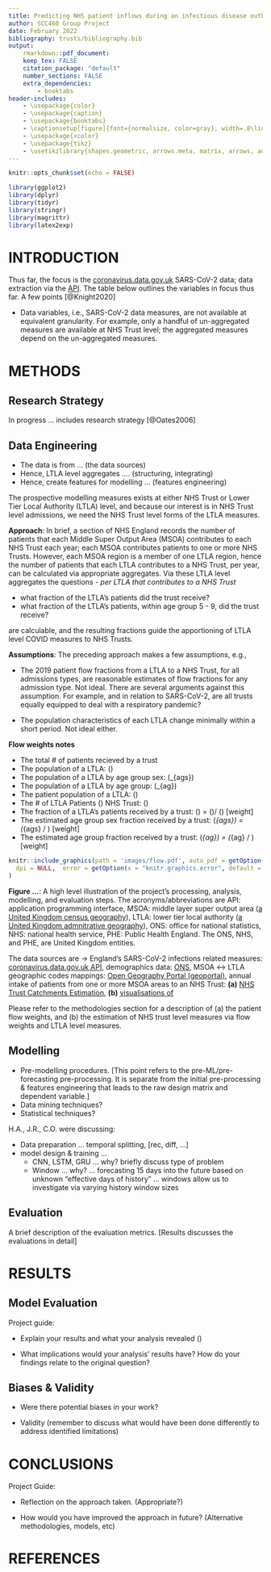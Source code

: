 ```yaml
---
title: Predicting NHS patient inflows during an infectious disease outbreak or pandemic
author: SCC460 Group Project
date: February 2022
bibliography: trusts/bibliography.bib
output:
    rmarkdown::pdf_document:
    keep_tex: FALSE
    citation_package: "default"
    number_sections: FALSE
    extra_dependencies:
        - booktabs
header-includes:
    - \usepackage{color}
    - \usepackage{caption}
    - \usepackage{booktabs}
    - \captionsetup[figure]{font={normalsize, color=gray}, width=.8\linewidth}
    - \usepackage{xcolor}
    - \usepackage{tikz}
    - \usetikzlibrary{shapes.geometric, arrows.meta, matrix, arrows, automata, positioning, shadows, trees}
---
```


<!--- Global Settings --->
```r
knitr::opts_chunk$set(echo = FALSE)
```


<!--- Libraries --->
```r
library(ggplot2)
library(dplyr)
library(tidyr)
library(stringr)
library(magrittr)
library(latex2exp)
```


# INTRODUCTION

Thus far, the focus is the [coronavirus.data.gov.uk](https://coronavirus.data.gov.uk) SARS-CoV-2 data; data extraction via
the [API](https://coronavirus.data.gov.uk/details/developers-guide/main-api).  The table below outlines the variables
in focus thus far.  A few points [@Knight2020]

* Data variables, i.e., SARS-CoV-2 data measures, are not available at equivalent granularity.  For example, only a
handful of un-aggregated measures are available at NHS Trust level; the aggregated measures depend on the un-aggregated measures.


\textcolor{blue}{At the end of this section $\rightarrow$ Overview of the project's methodology and findings}

\vspace{35pt}

\pagebreak

# METHODS

## Research Strategy

In progress $\ldots$ includes research strategy [@Oates2006]

\vspace{10pt}

## Data Engineering

* The data is from ... (the data sources)
* Hence, LTLA level aggregates .... (structuring, integrating)
* Hence, create features for modelling ... (features engineering)


The prospective modelling measures exists at either NHS Trust or Lower Tier Local Authority (LTLA) level, and because our interest is in NHS Trust level admissions, we need the NHS Trust level forms of the LTLA measures.

\vspace{10pt}

**Approach**: In brief, a section of NHS England records the number of patients that each Middle Super Output Area (MSOA) contributes to each NHS Trust each year; each MSOA contributes patients to one or more NHS Trusts.  However, each MSOA region is a member of one LTLA region, hence the number of patients that each LTLA contributes to a NHS Trust, per year, can be calculated via appropriate aggregates.  Via these LTLA level aggregates the questions - *per LTLA that contributes to a NHS Trust*

\vspace{5pt}

* what fraction of the LTLA's patients did the trust receive?
* what fraction of the LTLA's patients, within age group 5 - 9, did the trust receive?

\vspace{5pt}

are calculable, and the resulting fractions guide the apportioning of LTLA level COVID measures
to NHS Trusts.

\vspace{10pt}

**Assumptions**: The preceding approach makes a few assumptions, e.g.,

* The 2019 patient flow fractions from a LTLA to a NHS Trust, for all admissions types, are reasonable estimates of flow
fractions for any admission type.  Not ideal.  There are several arguments against this assumption.  For example, and in relation to SARS-CoV-2, are all trusts equally equipped to deal with a respiratory pandemic?

* The population characteristics of each LTLA change minimally within a short period.  Not ideal either.

\vspace{10pt}

**Flow weights notes**

* The total # of patients recieved by a trust
* The population of a LTLA: \(\alpha\)
* The population of a LTLA by age group sex: \(\alpha_{ags}\)
* The population of a LTLA by age group: \(\alpha_{ag}\)
* The patient population of a LTLA: \(\rho\)
* The # of LTLA Patients \(\rightarrow\) NHS Trust: \(\beta\)
* The fraction of a LTLA's patients received by a trust:  \(\lambda\) =  \(\beta\)/ \(\rho\)  [weight]
* The estimated age group sex fraction received by a trust: \(\lambda_{ags}\) = \(\lambda\alpha_{ags} / \alpha\) [weight]
* The estimated age group fraction received by a trust: \(\lambda_{ag}\) = \(\lambda\alpha_{ag} / \alpha\) [weight]


\vspace{10pt}

```r
knitr::include_graphics(path = 'images/flow.pdf', auto_pdf = getOption(x = "knitr.graphics.auto_pdf", default = TRUE),
  dpi = NULL,  error = getOption(x = "knitr.graphics.error", default = TRUE)
)
```

\footnotesize

**Figure ...**: A high level illustration of the project's processing, analysis, modelling, and evaluation steps. The acronyms/abbreviations are
API: application programming interface, MSOA: middle layer super output area ([a United Kingdom census geography](https://www.ons.gov.uk/methodology/geography/ukgeographies/censusgeography)), LTLA: lower tier local authority ([a United Kingdom admnitrative geography](https://www.ons.gov.uk/methodology/geography/ukgeographies/administrativegeography)), ONS: office for national statistics, NHS: national health service, PHE: Public Health England.  The ONS, NHS, and PHE, are United Kingdom entities.

The data sources are &rarr; England's SARS-CoV-2 infections related measures: [coronavirus.data.gov.uk API](https://coronavirus.data.gov.uk/details/developers-guide/main-api), demographics data: [ONS](https://www.ons.gov.uk/peoplepopulationandcommunity/populationandmigration/populationestimates/datasets/middlesuperoutputareamidyearpopulationestimates),
MSOA $\leftrightarrow$ LTLA geographic codes mappings: [Open Geography Portal (geoportal)](https://geoportal.statistics.gov.uk/search?collection=Dataset&sort=name&tags=all(LUP_MSOA_WD_LAD)), annual intake of patients from one or more MSOA areas to an NHS Trust: **(a)** [NHS Trust Catchments Estimation](https://app.box.com/s/qh8gzpzeo1firv1ezfxx2e6c4tgtrudl), **(b)** [visualisations of](https://app.powerbi.com/view?r=eyJrIjoiODZmNGQ0YzItZDAwZi00MzFiLWE4NzAtMzVmNTUwMThmMTVlIiwidCI6ImVlNGUxNDk5LTRhMzUtNGIyZS1hZDQ3LTVmM2NmOWRlODY2NiIsImMiOjh9)

Please refer to the methodologies section for a description of (a) the patient flow weights, and (b) the estimation of NHS trust level measures via flow weights and LTLA level measures.
\normalsize

\pagebreak

\vspace{10pt}


## Modelling

* Pre-modelling procedures.   [This point refers to the pre-ML/pre-forecasting pre-processing. It is separate from the initial pre-processing & features engineering that leads to the raw design matrix and dependent variable.]
* Data mining techniques?
* Statistical techniques?

H.A., J.R., C.O. were discussing:

* Data preparation ... temporal splitting, [rec, diff,  ...]
* model design & training ...
  * CNN, LSTM, GRU ... why?  briefly discuss type of problem
  * Window ... why?  ... forecasting 15 days into the future based on unknown "effective days of history" ... windows allow us to investigate via varying history window sizes

\vspace{10pt}

## Evaluation
A brief description of the evaluation metrics.  [Results discusses the evaluations in detail]


\vspace{35pt}


# RESULTS

## Model Evaluation

Project guide:

* Explain your results and what your analysis revealed ()

* What implications would your analysis' results have? How do your findings relate to the original question?

## Biases & Validity

* Were there potential biases in your work?

* Validity (remember to discuss what would have been done differently to address identified limitations)



\vspace{35pt}



# CONCLUSIONS


Project Guide:

* Reflection on the approach taken. (Appropriate?)

* How would you have improved the approach in future? (Alternative methodologies, models, etc)


\vspace{35pt}

# REFERENCES

